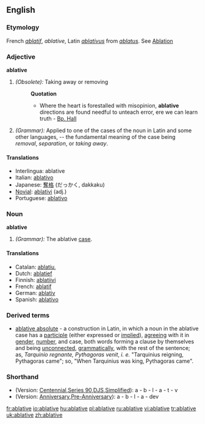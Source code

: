 ==English==

===Etymology===
French ''[[ablatif]]'', ''ablative'', Latin ''[[ablativus]]'' from ''[[ablatus]]''. See [[Ablation]]

===Adjective===
'''ablative'''

# ''(Obsolete):'' Taking away or removing
#:'''Quotation'''
#:*Where the heart is forestalled with misopinion, '''ablative''' directions are found needful to unteach error, ere we can learn truth - [[Bp. Hall]]
# ''(Grammar):'' Applied to one of the cases of the noun in Latin and some other languages, -- the fundamental meaning of the case being ''removal'', ''separation'', or ''taking away''.

====Translations====
{{rfc-trans}}
*Interlingua: ablative
*Italian: [[ablativo]]
*Japanese: [[奪格]] (だっかく, dakkaku)
*[[Novial]]: [[ablativi]] (adj.)
*Portuguese: [[ablativo]]

===Noun===
'''ablative'''

# ''(Grammar):'' The ablative [[case]].

====Translations====
{{top}}
*Catalan: [[ablatiu]], {{m}}
*Dutch: [[ablatief]] {{m}}
*Finnish: [[ablatiivi]]
*French: [[ablatif]] {{m}}
*German: [[ablativ]] {{m}}
*Spanish: [[ablativo]] {{m}}
{{bottom}}

===Derived terms===
*[[ablative absolute]] - a construction in Latin, in which a noun in the ablative case has a [[participle]] (either expressed or [[implied]]), [[agreeing]] with it in [[gender]], [[number]], and case, both words forming a clause by themselves and being [[unconnected]], [[grammatically]], with the rest of the sentence; as, ''Tarquinio regnante, Pythagoras venit'', ''i. e.'' "Tarquinius reigning, Pythagoras came"; so, "When Tarquinius was king, Pythagoras came".

===Shorthand===
* (Version: [http://en.wikipedia.org/wiki/Gregg_Shorthand#Centennial_Gregg_Shorthand Centennial],[http://en.wikipedia.org/wiki/Gregg_Shorthand#Series_90_Gregg_Shorthand  Series 90],[http://en.wikipedia.org/wiki/Gregg_Shorthand#Diamond_Jubilee_Gregg_Shorthand  DJS],[http://en.wikipedia.org/wiki/Gregg_Shorthand#Simplified_Gregg_Shorthand Simplified]): a - b - l - a - t - v
* (Version: [http://en.wikipedia.org/wiki/Gregg_Shorthand#Anniversary_Gregg_Shorthand Anniversary],[http://en.wikipedia.org/wiki/Gregg_Shorthand#Pre-Anniversary_Gregg_Shorthand Pre-Anniversary]): a - b - l - a - dev

[[fr:ablative]]
[[io:ablative]]
[[hu:ablative]]
[[pl:ablative]]
[[ru:ablative]]
[[vi:ablative]]
[[tr:ablative]]
[[uk:ablative]]
[[zh:ablative]]